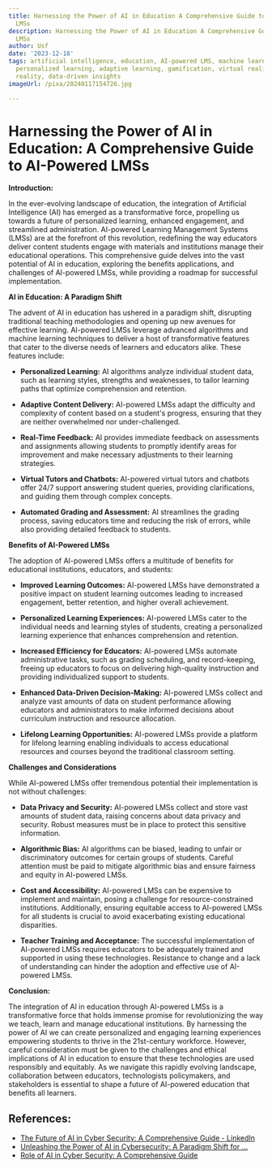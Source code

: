 ```yaml
---
title: Harnessing the Power of AI in Education A Comprehensive Guide to AI-Powered
  LMSs
description: Harnessing the Power of AI in Education A Comprehensive Guide to AI-Powered
  LMSs
author: Usf
date: '2023-12-18'
tags: artificial intelligence, education, AI-powered LMS, machine learning, deep learning,
  personalized learning, adaptive learning, gamification, virtual reality, augmented
  reality, data-driven insights
imageUrl: /pixa/20240117154726.jpg

---
```

# Harnessing the Power of AI in Education: A Comprehensive Guide to AI-Powered LMSs

**Introduction:**

In  the ever-evolving landscape  of  education, the integration of Artificial Intelligence (AI) has emerged as a transformative force, propelling us towards a future of personalized learning,  enhanced engagement, and streamlined administration. AI-powered Learning Management Systems (LMSs) are at the forefront of this revolution, redefining the  way educators deliver  content students engage with materials  and institutions manage their educational operations. This comprehensive guide delves into the vast potential of AI in education, exploring the benefits applications, and challenges of AI-powered LMSs, while providing a roadmap for  successful implementation.

**AI in Education: A Paradigm Shift**

The advent of  AI in education has ushered in a paradigm shift, disrupting traditional teaching methodologies and opening up new avenues for effective  learning. AI-powered LMSs leverage advanced algorithms and  machine learning techniques to deliver a host of  transformative features that cater to the  diverse needs of learners and educators alike. These features include:

* **Personalized Learning:** AI algorithms analyze individual  student data, such as  learning styles, strengths and weaknesses, to tailor learning paths that optimize comprehension and retention.

* **Adaptive  Content Delivery:** AI-powered LMSs adapt the difficulty and  complexity of content based  on a  student's progress, ensuring that they are neither overwhelmed nor under-challenged.

* **Real-Time Feedback:** AI provides immediate feedback on assessments and  assignments allowing students to promptly identify areas for improvement and make necessary adjustments to their learning strategies.

* **Virtual Tutors  and Chatbots:** AI-powered virtual tutors and chatbots offer 24/7  support answering student queries, providing clarifications, and guiding them through complex concepts.

*  **Automated Grading and Assessment:** AI streamlines the grading process, saving educators time and reducing the risk of errors,  while also providing detailed feedback to students.

**Benefits  of  AI-Powered LMSs**

The adoption of  AI-powered LMSs offers  a multitude of benefits for educational institutions, educators, and students:

* **Improved Learning Outcomes:** AI-powered LMSs have demonstrated a positive impact on student learning outcomes leading to  increased  engagement,  better retention, and higher overall achievement.

* **Personalized Learning Experiences:** AI-powered LMSs cater to the  individual needs and learning styles  of students, creating a personalized learning experience that enhances comprehension and retention.

* **Increased Efficiency for Educators:** AI-powered LMSs automate administrative tasks, such as grading scheduling, and record-keeping, freeing up educators to focus on delivering high-quality instruction and providing individualized support to students.

* **Enhanced Data-Driven Decision-Making:** AI-powered  LMSs collect and analyze vast amounts of data  on student performance  allowing educators and administrators to make informed decisions about curriculum instruction and resource allocation.

* **Lifelong Learning  Opportunities:** AI-powered LMSs provide a platform for lifelong learning  enabling individuals  to access educational resources and courses beyond the traditional  classroom  setting.

**Challenges and Considerations**

While AI-powered LMSs offer tremendous potential their implementation is not without challenges:

* **Data Privacy and Security:** AI-powered LMSs collect and store vast amounts of student data, raising concerns  about data privacy  and security. Robust measures  must  be in place to protect this sensitive information.

* **Algorithmic Bias:** AI algorithms can be biased, leading to unfair  or discriminatory outcomes for certain groups of students. Careful attention must  be paid to mitigate algorithmic bias and ensure fairness  and  equity in AI-powered LMSs.

* **Cost  and Accessibility:** AI-powered LMSs can be expensive  to implement and maintain, posing  a  challenge for resource-constrained institutions. Additionally, ensuring equitable access to AI-powered LMSs for all students is crucial to avoid exacerbating existing educational disparities.

* **Teacher Training  and Acceptance:** The successful implementation of AI-powered  LMSs requires educators to be  adequately trained and  supported in using  these technologies. Resistance to  change  and a lack of understanding can hinder the adoption and effective use of AI-powered LMSs.

**Conclusion:**

The integration of AI in education through AI-powered LMSs is a transformative force that holds immense promise for  revolutionizing the way we teach, learn and manage educational institutions. By harnessing the  power of AI we can create personalized and engaging learning experiences empowering students to thrive in the 21st-century workforce. However, careful consideration must be given to  the challenges and ethical implications of AI in education to ensure that these  technologies are used responsibly and equitably.  As we navigate  this rapidly evolving landscape,  collaboration between educators,  technologists policymakers, and stakeholders is essential to shape a future of AI-powered education that benefits all learners.

## References:
- [The Future of AI in Cyber Security: A Comprehensive Guide - LinkedIn](https://www.linkedin.com/pulse/future-ai-cyber-security-comprehensive-guide-crowemackay-hkige)
- [Unleashing the Power of AI in Cybersecurity: A Paradigm Shift for ...](https://www.linkedin.com/pulse/unleashing-power-ai-cybersecurity-paradigm-shift-modern-garbo-ms)
- [Role of AI in Cyber Security: A Comprehensive Guide](https://www.ccslearningacademy.com/role-of-ai-in-cyber-security/)
